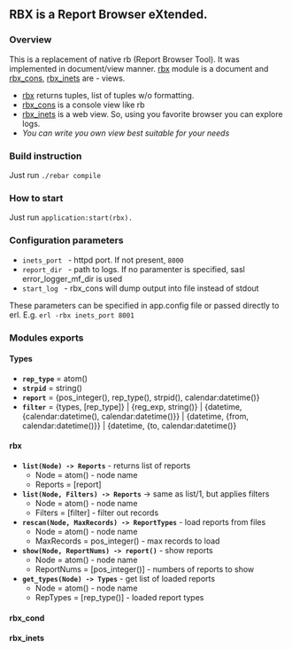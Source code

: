== RBX is a Report Browser eXtended. ==

=== Overview ===

This is a replacement of native rb (Report Browser Tool). It was implemented in document/view manner.
[https://github.com/dmitryme/rbx/blob/master/src/rbx.erl rbx] module is a document and
[https://github.com/dmitryme/rbx/blob/master/src/rbx_cons.erl rbx_cons],
[https://github.com/dmitryme/rbx/blob/master/src/rbx_inets.erl rbx_inets] are - views.

* [https://github.com/dmitryme/rbx/blob/master/src/rbx.erl rbx] returns tuples, list of tuples w/o formatting.
* [https://github.com/dmitryme/rbx/blob/master/src/rbx_cons.erl rbx_cons] is a console view like rb
* [https://github.com/dmitryme/rbx/blob/master/src/rbx_inets.erl rbx_inets] is a web view. So, using you favorite browser you can explore logs.
* ''You can write you own view best suitable for your needs''

=== Build instruction ===
Just run
<code>./rebar compile</code>

=== How to start ===
Just run
<code>application:start(rbx).</code>

=== Configuration parameters ===
* <code>inets_port <port></code> - httpd port. If not present, <code>8000</code>
* <code>report_dir <path></code> - path to logs. If no paramenter is specified, sasl error_logger_mf_dir is used
* <code>start_log <file_name></code> - rbx_cons will dump output into <code><file_name></code> file instead of stdout

These parameters can be specified in app.config file or passed directly to erl.
E.g. <code>erl -rbx inets_port 8001</code>

=== Modules exports ===

==== Types ====
*'''<code>rep_type</code>''' = atom()<br>
*'''<code>strpid</code>''' = string()<br>
*'''<code>report</code>''' = {pos_integer(), rep_type(), strpid(), calendar:datetime()}<br>
*'''<code>filter</code>''' = {types, [rep_type]} | {reg_exp, string()} | {datetime, {calendar:datetime(), calendar:datetime()}} | {datetime, {from, calendar:datetime()}} | {datetime, {to, calendar:datetime()}
==== rbx ====
*'''<code>list(Node) -> Reports</code>''' - returns list of reports
** Node = atom() - node name
** Reports = [report]
*'''<code>list(Node, Filters) -> Reports</code>''' -> same as list/1, but applies filters
** Node = atom() - node name
** Filters = [filter] - filter out records
*'''<code>rescan(Node, MaxRecords) -> ReportTypes</code>''' - load reports from files
** Node = atom() - node name
** MaxRecords = pos_integer() - max records to load
*'''<code>show(Node, ReportNums) -> report()</code>''' - show reports
** Node = atom() - node name
** ReportNums = [pos_integer()] - numbers of reports to show
*'''<code>get_types(Node) -> Types</code>''' - get list of loaded reports
** Node = atom() - node name
** RepTypes = [rep_type()] - loaded report types
==== rbx_cond ====
==== rbx_inets ====
